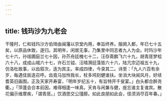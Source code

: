 ```yaml
---
---
---
```

title: 钱玙沙为九老会
---



干隆时，仁和钱玙沙方伯琦由闽藩以京堂内用，奉旨终养。服阕入都，年已七十五矣，以原品休致，遂归。其明年，闲居无事，乃集里中同志者九人为会。时玙沙年七十六，孙瑶圃庭兰七十因，孙芥舟廷槐七十二，汪存斋鹏飞六十九，胡青厓梦桧六十八，成成山城六十七，许石兰钺、汪晴漪廷藻皆六十六，陆亢宗迈祖五十九，仿洛杜故事，以齿叙次，迭为宾主。率成四律，今录其二。诗至：「九人六百有余岁，每遇佳辰迭召呼。齿竟马加怜我长，杖多鸠刻健谁扶。坐消大块闻风月，好续耆英旧画图。正及天家开寿宴，「明年岁纪五十，有旨特开千叟宴。」白头都合醉尧衢。」「萍蓬会合本前因，难得相逢一味真。天肯与闲兼与健，座忘谁主复谁宾。散花偏示维摩疾，「谓青厓。」饮酒思交公瑾醇。如此良朋如此会，径须消尽百年春。」